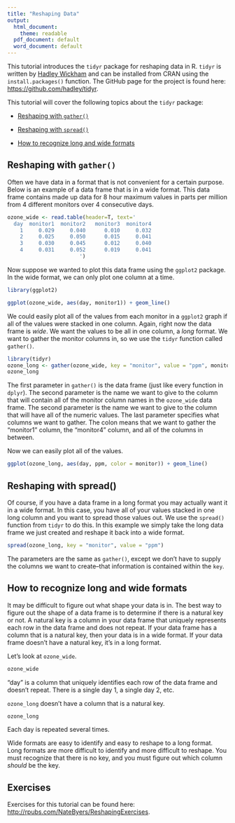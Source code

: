 ```yaml
---
title: "Reshaping Data"
output:
  html_document:
    theme: readable
  pdf_document: default
  word_document: default
---
```


This tutorial introduces the `tidyr` package for reshaping data in R.
`tidyr` is written by <a href="http://had.co.nz/" target="_blank">Hadley Wickham</a>
and can be installed from CRAN using the `install.packages()` function. The GitHub
page for the project is found here: 
<a href="https://github.com/hadley/tidyr" target="_blank">
https://github.com/hadley/tidyr</a>. 

This tutorial will cover the following topics about the `tidyr` package:

- [Reshaping with `gather()`](#gather)

- [Reshaping with `spread()`](#spread)

- [How to recognize long and wide formats](#recognize)

## Reshaping with `gather()` {#gather}

Often we have data in a format that is not convenient for a certain purpose. Below
is an example of a data frame that is in a wide format. This data frame contains
made up data for 8 hour maximum values in parts per million from 4 different monitors
over 4 consecutive days.

```r
ozone_wide <- read.table(header=T, text='
  day  monitor1  monitor2   monitor3  monitor4               
    1     0.029     0.040      0.010     0.032
    2     0.025     0.050      0.015     0.041
    3     0.030     0.045      0.012     0.040
    4     0.031     0.052      0.019     0.041
                       ')
```

Now suppose we wanted to plot this data frame using the `ggplot2` package. In the
wide format, we can only plot one column at a time.

```r
library(ggplot2)

ggplot(ozone_wide, aes(day, monitor1)) + geom_line()
```

We could easily plot all of the values from each monitor in a `ggplot2` graph if 
all of the values were stacked in one column. Again, right now the data frame is
_wide_. We want the values to be all in one column, a _long_ format. We want to
gather the monitor columns in, so we use the `tidyr` function called `gather()`. 

```r
library(tidyr)
ozone_long <- gather(ozone_wide, key = "monitor", value = "ppm", monitor1:monitor4)
ozone_long
```

The first parameter in `gather()` is the data frame (just like every function in
`dplyr`). The second parameter is the name we want to give to the column that will
contain all of the monitor column names in the `ozone_wide` data frame. The second
parameter is the name we want to give to the column that will have all of the numeric values. The last parameter specifies what columns we want to gather. The colon 
means that we want to gather the "monitor1" column, the "monitor4" column, and all
of the columns in between.

Now we can easily plot all of the values.

```r
ggplot(ozone_long, aes(day, ppm, color = monitor)) + geom_line()
```

## Reshaping with spread() {#spread}

Of course, if you have a data frame in a long format you may actually want it in 
a wide format. In this case, you have all of your values stacked in one long
column and you want to spread those values out. We use the `spread()` function
from `tidyr` to do this. In this example we simply take the long data frame we 
just created and reshape it back into a wide format.

```r
spread(ozone_long, key = "monitor", value = "ppm")
```

The parameters are the same as `gather()`, except we don't have to supply the 
columns we want to create--that information is contained within the `key`. 


## How to recognize long and wide formats {#recognize}

It may be difficult to figure out what shape your data is in. The best way to figure
out the shape of a data frame is to determine if there is a natural key or not.
A natural key is a column in your data frame that uniquely represents each row
in the data frame and does not repeat. If your data frame has a column that is a 
natural key, then your data is in a wide format. If your data frame doesn't have
a natural key, it's in a long format.

Let's look at `ozone_wide`.

```r
ozone_wide
```

"day" is a column that uniquely identifies each row of the data frame and doesn't
repeat. There is a single day 1, a single day 2, etc.

`ozone_long` doesn't have a column that is a natural key.

```r
ozone_long
```

Each day is repeated several times.

Wide formats are easy to identify and easy to reshape to a long format. Long
formats are more difficult to identify and more difficult to reshape. You must
recognize that there is no key, and you must figure out which column _should_ be 
the key.

## Exercises

Exercises for this tutorial can be found here: 
<a href="http://rpubs.com/NateByers/ReshapingExercises" target="_blank">
http://rpubs.com/NateByers/ReshapingExercises</a>.
